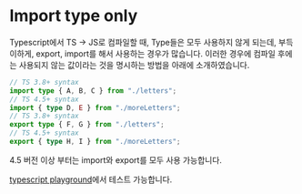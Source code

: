 # Import type only

Typescript에서 TS -> JS로 컴파일할 때, Type들은 모두 사용하지 않게 되는데, 부득이하게, export, import를 해서 사용하는 경우가 많습니다.
이러한 경우에 컴파일 후에는 사용되지 않는 값이라는 것을 명시하는 방법을 아래에 소개하였습니다.

```typescript
// TS 3.8+ syntax
import type { A, B, C } from "./letters";
// TS 4.5+ syntax
import { type D, E } from "./moreLetters";
// TS 3.8+ syntax
export type { F, G } from "./letters";
// TS 4.5+ syntax
export { type H, I } from "./moreLetters";
```

4.5 버전 이상 부터는 import와 export를 모두 사용 가능합니다.

[typescript playground](https://www.typescriptlang.org/play)에서 테스트 가능합니다.